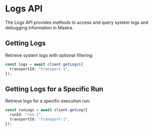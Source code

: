 # Logs API

The Logs API provides methods to access and query system logs and debugging information in Mastra.

## Getting Logs

Retrieve system logs with optional filtering:

```typescript
const logs = await client.getLogs({
  transportId: "transport-1",
});
```

## Getting Logs for a Specific Run

Retrieve logs for a specific execution run:

```typescript
const runLogs = await client.getLog({
  runId: "run-1",
  transportId: "transport-1",
});
```
